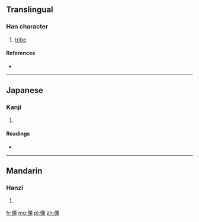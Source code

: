 ==Translingual==

===Han character===
{{Han char|rn=9|rad=人|as=10|sn=12|four=|canj=人一田木 (OMWD)|ids=⿰[[亻]][[栗]]}}

# [[tribe]]

====References====
* {{Han ref|kx=0112.220|dkj=00942|hdz=10202.010|uh=5088|ud=20616}}

----

==Japanese==

===Kanji===
{{ja-kanji|grade=|rs=人10}}

# {{defn|lang=ja|sort=人10}}

====Readings====
* {{ja-readings|on=[[りつ]] (ritsu), [[りち]] (richi)|kun=}}

----

==Mandarin==

===Hanzi===
{{cmn-hanzi|pin=[[lì]] ([[li4]])|wg=li<sup>4</sup>}}

# {{defn|lang=cmn|sort=人10}}

[[fr:傈]]
[[mg:傈]]
[[pl:傈]]
[[zh:傈]]